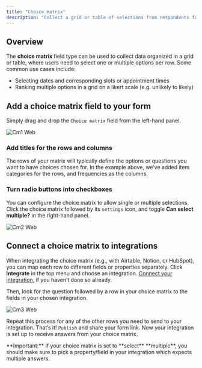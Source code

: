 ```yaml
---
title: "Choice matrix"
description: "Collect a grid or table of selections from respondents for corresponding rows and columns with radio buttons or checkboxes."
---
```


## Overview

The **choice matrix** field type can be used to collect data organized in a grid or table, where users need to select one or multiple options per row. Some common use cases include:

- Selecting dates and corresponding slots or appointment times
- Ranking multiple options in a grid on a likert scale (e.g. unlikely to likely)

## Add a choice matrix field to your form

Simply drag and drop the `Choice matrix` field from the left-hand panel.

![Cm1 Web](/images/cm1.webp)

### Add titles for the rows and columns

The rows of your matrix will typically define the options or questions you want to have choices chosen for. In the example above, we’ve added item categories for the rows, and frequencies as the columns.

### Turn radio buttons into checkboxes

You can configure the choice matrix to allow single or multiple selections. Click the choice matrix followed by its `settings` icon, and toggle **Can select multiple?** in the right-hand panel.

![Cm2 Web](/images/cm2.webp)

## Connect a choice matrix to integrations

When integrating the choice matrix (e.g., with Airtable, Notion, or HubSpot), you can map each row to different fields or properties separately. Click **Integrate** in the top menu and choose an integration. [Connect your integration](https://www.notion.so/Integrations-ff23eebebba04d728aecd4744d814b81?pvs=21), if you haven’t done so already.

Then, look for the question followed by a row in your choice matrix to the fields in your chosen integration.

![Cm3 Web](/images/cm3.webp)

Repeat this process for any of the other rows you need to send to your integration. That’s it\! `Publish` and share your form link. Now your integration is set up to receive answers from your choice matrix.

<Check>
  **Important:** If your choice matrix is set to **select** **multiple**, you should make sure to pick a property/field in your integration which expects multiple answers.
</Check>